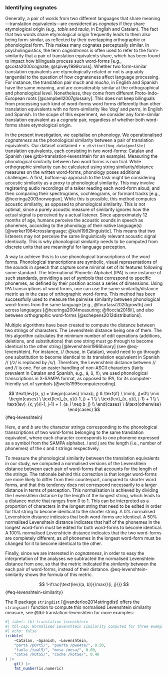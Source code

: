 
### Identifying cognates

Generally, a pair of words from two different languages that share meaning---translation equivalents---are considered as *cognates* if they share etymological origin (e.g., *table* and *taula*, in English and Catalan). The fact that two words share etymological origin frequently leads to them also being form-similar, as reflected by their overlapping orthographic or phonological form. This makes many cognates perceptually similar. In psycholinguistics, the term *cognateness* is often used to refer to the form-similarity that a pair of translation equivalents share, which has been found to impact how bilinguals process such word-forms [e.g., @costa2000cognate; @spivey1999cross]. Whether two form-similar translation equivalents are etymologically related or not is arguably tangential to the question of how cognateness affect language processing. For instance, the translation pair *much* and *mucho*, in English and Spanish have the same meaning, and are considerably similar at the orthographical and phonological level. Nonetheless, they come from different Proto-Indo-European roots [@campbell2007glossary]. This does not keep bilinguals from processing such kind of word-forms word forms differently than other translation equivalents with no form-similarity like 'dog' and *perro*, in English and Spanish. In the scope of this experiment, we consider any form-similar translation equivalent as a *cognate* pair, regardless of whether both word-forms share etymological origin.

In the present investigation, we capitalise on phonology. We operationalised *cognateness* as the phonological similarity between a pair of translation equivalents. Our dataset contained `r n_distinct(bvq_data$pool$te)` translation equivalents, each consisting in two word-forms: Catalan and Spanish (see @tbl-translation-levenshtein for an example). Measuring the phonological similarity between two word forms is non trial. While orthographic similarity can be calculated using string similarity/distance measures on the written word-forms, phonology poses additional challenges. A first, bottom-up approach to the task might be considering acoustic similarity as a proxy to phonological similarity. This may involve registering audio recordings of a talker reading each word-form aloud, and then comparing their spectrograms, cochleograms, or formant tracks [e.g., @heeringa2003norwegian]. While this is possible, this method computes acoustic similarity, as opposed to phonological similarity. This is not optimal, since a purely acoustic measure of similarity ignores how the actual signal is perceived by a actual listener. Since approximately 12 months of age, humans perceive the acoustic sounds in speech as phonemes, according to the phonology of their native language(s) [@werker1984crosslanguage; @kuhl1992linguistic]. This means that two listeners may not perceive the same linguistically relevant acoustic signal identically. This is why phonological similarity needs to be computed from discrete units that are meaningful for language perception.

A way to achieve this is to use phonological transcriptions of the word forms. Phonological transcriptions are symbolic, visual representations of the sounds in speech that capture some minimal  set of its features following some standard. The International Phonetic Alphabet (IPA) is one instance of such standards, providing a set of symbols that correspond to specific phonemes, as defined by their position across a series of dimensions. Using IPA transcriptions of word forms, one can use the same similarity/distance metric as in the case of orthographic word-forms. This method has been successfully used to measure the pairwise similarity between phonological word-forms from the  same language [e.g., @fourtassi2020growth] and across languages [@heeringa2004measuring; @floccia2018ii], and also between orthographic word-forms [@schepens2012distributions].

Multiple algorithms have been created to compute the distance between two strings of characters. The Levenshtein distance being one of them. The this algorithm calculates the minimum number of edit operations (additions, deletions, and substitutions) that one string must go through to become identical to the other string [@levenshtein1966binary] (see @eq-levenshtein). For instance, /\textipa{"ka.za}/ (*house*, in Catalan), would need to go through one substitution to become identical to its translation equivalent in Spanish /\textipa{"ka.sa}/ (/z/ is replaced by /s/). Therefore, the Levenshtein distance between /\textipa{"ka.za}/ and /\textipa{"ka.sa}/ is one. For an easier handling of non-ASCII characters (fairly prevalent in Catalan and Spanish, e.g., á, ü, ñ), we used phonological transcriptions in X-SAMPA format, as opposed to IPA, for its computer-friendly set of symbols [@wells1995computercoding].

$$
\text{lev}(x, y) =  
\begin{cases}
\max(i, j) & \text{if} \ \min(i, j)=0\\
\min \begin{cases}
\ \text{lev}_{x, y}(i-1, j) + 1 \\
\ \text{lev}_{x, y}(i, j-1) + 1 \\
\ \text{lev}_{x, y}(i-1, j-1) + 1_{a_i \neq b_j} \\
\end{cases}
\ &\text{otherwise}
\end{cases}
$${#eq-levenshtein}

Here, $a$ and $b$ are the character strings corresponding to the phonological transcriptions of two word-forms belonging to the same translation equivalent, where each character corresponds to one phoneme expressed as a symbol from the SAMPA alphabet. $i$ and $j$ are the length (i.e., number of phonemes) of the $s$ and $t$ strings respectively. 

To measure the phonological similarity between the translation equivalents in our study, we computed a normalised versions of the Levenshtein distance between each pair of word-forms that accounts for the length of the strings. The rationale behind this correction is that longer word-forms are more likely to differ from their counterpart, compared to shorter word forms, and that this tendency does not correspond necessarily to a larger distance in terms of perception. This normalisation is achieved by dividing the Levenshtein distance by the length of the longest string, which leads to a distance metric that ranges from 0 to 1. This can be interpreted as a proportion of characters in the longest string that need to be edited in order for that string to become identical to the shorter string. A 0% normalised Levenshtein distance indicates that both word-forms are identical. A 50% normalised Levenshtein distance indicates that half of the phonemes in the longest word-form must be edited for both word-forms to become identical. A 100% normalised Levenshtein distance indicates that the two word-forms are completely different, as *all* phonemes in the longest word-form must be changed for it to become identical to the other.

Finally, since we are interested in *cognateness*, in order to easy the interpretation of the analyses we subtracted the normalised Levenshtein distance from one, so that the metric indicated the *similarity* between the each pair of word-forms, instead of their distance. @eq-levenshtein-similarity shows the formula of this metric.

$$
1-\frac{\text{lev}(a, b)}{\max{\{i, j}\}}
$${#eq-levenshtein-similarity}

The R package `stringdist` [@vanderloo2014stringdist] offers the `stringsim()` function to compute this normalised Levenshtein similarity measure, see @tbl-translation-levenshtein for more examples:

```r
#| label: tbl-translation-levenshtein
#| tbl-cap: Normalised Levenshtein similarity computed for three exemplars of translation pairs in our study
#| echo: false
tribble(
	~Catalan, ~Spanish, ~Levenshtein,
	"porta /pOrt5/", "puerta /pwe4ta/", 0.50,
	"taula /tawl5/", "mesa /mesa/", 0.00,
	"cotxe /kOtS5/", "coche /kotSe/", 0.40
) |>
	gt() |>
	fmt_number(is.numeric)
```